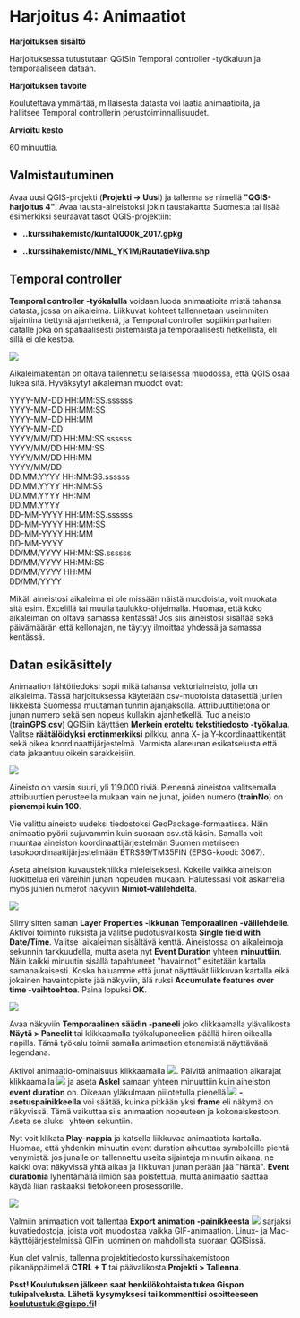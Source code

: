 # Harjoitus 4: Animaatiot

**Harjoituksen sisältö**

Harjoituksessa tutustutaan QGISin Temporal controller -työkaluun ja temporaaliseen dataan.

**Harjoituksen tavoite**

Koulutettava ymmärtää, millaisesta datasta voi laatia animaatioita, ja hallitsee Temporal controllerin perustoiminnallisuudet.

**Arvioitu kesto**

60 minuuttia.

## **Valmistautuminen**

Avaa uusi QGIS-projekti (**Projekti → Uusi**) ja tallenna se nimellä **\"QGIS-harjoitus 4\"**. Avaa tausta-aineistoksi jokin taustakartta Suomesta tai lisää esimerkiksi seuraavat tasot QGIS-projektiin:

-   **..kurssihakemisto/kunta1000k_2017.gpkg**

-   **..kurssihakemisto/MML_YK1M/RautatieViiva.shp**

## **Temporal controller**

**Temporal controller -työkalulla** voidaan luoda animaatioita mistä tahansa datasta, jossa on aikaleima. Liikkuvat kohteet tallennetaan useimmiten sijaintina tiettynä ajanhetkenä, ja Temporal controller sopiikin parhaiten datalle joka on spatiaalisesti pistemäistä ja temporaalisesti hetkellistä, eli sillä ei ole kestoa.

![](img/harjoitus_4/image1.png)

Aikaleimakentän on oltava tallennettu sellaisessa muodossa, että QGIS osaa lukea sitä. Hyväksytyt aikaleiman muodot ovat:

::: file-content-box
YYYY-MM-DD HH:MM:SS.ssssss\
YYYY-MM-DD HH:MM:SS\
YYYY-MM-DD HH:MM\
YYYY-MM-DD\
YYYY/MM/DD HH:MM:SS.ssssss\
YYYY/MM/DD HH:MM:SS\
YYYY/MM/DD HH:MM\
YYYY/MM/DD\
DD.MM.YYYY HH:MM:SS.ssssss\
DD.MM.YYYY HH:MM:SS\
DD.MM.YYYY HH:MM\
DD.MM.YYYY\
DD-MM-YYYY HH:MM:SS.ssssss\
DD-MM-YYYY HH:MM:SS\
DD-MM-YYYY HH:MM\
DD-MM-YYYY\
DD/MM/YYYY HH:MM:SS.ssssss\
DD/MM/YYYY HH:MM:SS\
DD/MM/YYYY HH:MM\
DD/MM/YYYY\
:::


Mikäli aineistosi aikaleima ei ole missään näistä muodoista, voit muokata sitä esim. Excelillä tai muulla taulukko-ohjelmalla. Huomaa, että koko aikaleiman on oltava samassa kentässä! Jos siis aineistosi sisältää sekä päivämäärän että kellonajan, ne täytyy ilmoittaa yhdessä ja samassa kentässä.

## **Datan esikäsittely**

Animaation lähtötiedoksi sopii mikä tahansa vektoriaineisto, jolla on aikaleima. Tässä harjoituksessa käytetään csv-muotoista datasettiä junien liikkeistä Suomessa muutaman tunnin ajanjaksolla. Attribuuttitietona on junan numero sekä sen nopeus kullakin ajanhetkellä. Tuo aineisto (**trainGPS.csv**) QGISiin käyttäen **Merkein eroteltu tekstitiedosto -työkalua**. Valitse **räätälöidyksi erotinmerkiksi** pilkku, anna X- ja Y-koordinaattikentät sekä oikea koordinaattijärjestelmä. Varmista alareunan esikatselusta että data jakaantuu oikein sarakkeisiin.

![](img/harjoitus_4/image2.png)

Aineisto on varsin suuri, yli 119.000 riviä. Pienennä aineistoa valitsemalla attribuuttien perusteella mukaan vain ne junat, joiden numero (**trainNo**) on **pienempi kuin 100**.

Vie valittu aineisto uudeksi tiedostoksi GeoPackage-formaatissa. Näin animaatio pyörii sujuvammin kuin suoraan csv.stä käsin. Samalla voit muuntaa aineiston koordinaattijärjestelmän Suomen metriseen tasokoordinaattijärjestelmään ETRS89/TM35FIN (EPSG-koodi: 3067).

Aseta aineiston kuvaustekniikka mieleiseksesi. Kokeile vaikka aineiston luokittelua eri väreihin junan nopeuden mukaan. Halutessasi voit askarrella myös junien numerot näkyviin **Nimiöt-välilehdeltä**.

![](img/harjoitus_4/image3.png)

Siirry sitten saman **Layer Properties -ikkunan Temporaalinen -välilehdelle**. Aktivoi toiminto ruksista ja valitse pudotusvalikosta **Single field with Date/Time**. Valitse  aikaleiman sisältävä kenttä. Aineistossa on aikaleimoja sekunnin tarkkuudella, mutta aseta nyt **Event Duration** yhteen **minuuttiin**. Näin kaikki minuutin sisällä tapahtuneet \"havainnot\" esitetään kartalla samanaikaisesti. Koska haluamme että junat näyttävät liikkuvan kartalla eikä jokainen havaintopiste jää näkyviin, älä ruksi **Accumulate features over time -vaihtoehtoa**. Paina lopuksi **OK**.  

![](img/harjoitus_4/image4.png)

Avaa näkyviin **Temporaalinen säädin -paneeli** joko klikkaamalla ylävalikosta **Näytä \> Paneelit** tai klikkaamalla työkalupaneelien päällä hiiren oikealla napilla. Tämä työkalu toimii samalla animaation etenemistä näyttävänä legendana.

Aktivoi animaatio-ominaisuus klikkaamalla ![](img/harjoitus_4/image5.png). Päivitä animaation aikarajat klikkaamalla ![](img/harjoitus_4/image6.png) ja aseta **Askel** samaan yhteen minuuttiin kuin aineiston **event duration** on. Oikeaan yläkulmaan piilotetulla pienellä ![](img/harjoitus_4/image7.png) **-asetuspainikkeella** voi säätää, kuinka pitkään yksi **frame** eli näkymä on näkyvissä. Tämä vaikuttaa siis animaation nopeuteen ja kokonaiskestoon. Aseta se aluksi  yhteen sekuntiin.

Nyt voit klikata **Play-nappia** ja katsella liikkuvaa animaatiota kartalla. Huomaa, että yhdenkin minuutin event duration aiheuttaa symboleille pientä venymistä: jos junalle on tallennettu useita sijainteja minuutin aikana, ne kaikki ovat näkyvissä yhtä aikaa ja liikkuvan junan perään jää \"häntä\". **Event durationia** lyhentämällä ilmiön saa poistettua, mutta animaatio saattaa käydä liian raskaaksi tietokoneen prosessorille.

![](img/harjoitus_4/image8.gif)

Valmiin animaation voit tallentaa **Export animation -painikkeesta** ![](img/harjoitus_4/image9.png) sarjaksi kuvatiedostoja, joista voit muodostaa vaikka GIF-animaation. Linux- ja Mac-käyttöjärjestelmissä GIFin luominen on mahdollista suoraan QGISissä.

Kun olet valmis, tallenna projektitiedosto kurssihakemistoon pikanäppäimellä **CTRL + T** tai päävalikosta **Projekti \> Tallenna**.

::: hint-box
**Psst! Koulutuksen jälkeen saat henkilökohtaista tukea Gispon tukipalvelusta. Lähetä kysymyksesi tai kommenttisi osoitteeseen [koulutustuki\@gispo.fi](mailto:koulutustuki@gispo.fi){.email}!**
:::